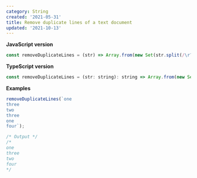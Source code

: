 ```yaml
---
category: String
created: '2021-05-31'
title: Remove duplicate lines of a text document
updated: '2021-10-13'
---
```


**JavaScript version**

```js
const removeDuplicateLines = (str) => Array.from(new Set(str.split(/\r?\n/))).join('\n');
```

**TypeScript version**

```js
const removeDuplicateLines = (str: string): string => Array.from(new Set(str.split(/\r?\n/))).join('\n');
```

**Examples**

```js
removeDuplicateLines(`one
three
two
three
one
four`);

/* Output */
/*
one
three
two
four
*/
```
